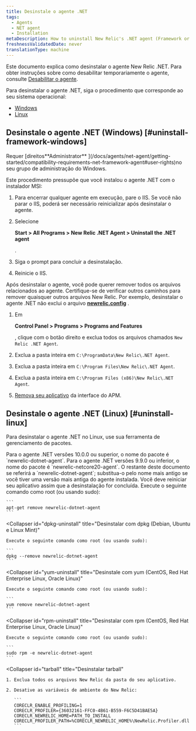 ```yaml
---
title: Desinstale o agente .NET
tags:
  - Agents
  - NET agent
  - Installation
metaDescription: How to uninstall New Relic's .NET agent (Framework or Core).
freshnessValidatedDate: never
translationType: machine
---
```


Este documento explica como desinstalar o agente New Relic .NET. Para obter instruções sobre como desabilitar temporariamente o agente, consulte [Desabilitar o agente](/docs/agents/manage-apm-agents/installation/disable-apm-agent#net).

Para desinstalar o agente .NET, siga o procedimento que corresponde ao seu sistema operacional:

* [Windows](#uninstall-framework-windows)
* [Linux](#uninstall-linux)

## Desinstale o agente .NET (Windows) [#uninstall-framework-windows]

<Callout variant="tip">
  Requer [direitos<DoNotTranslate>**Administrator**</DoNotTranslate> ](/docs/agents/net-agent/getting-started/compatibility-requirements-net-framework-agent#user-rights)no seu grupo de administração do Windows.
</Callout>

Este procedimento pressupõe que você instalou o agente .NET com o instalador MSI:

1. Para encerrar qualquer agente em execução, pare o IIS. Se você não parar o IIS, poderá ser necessário reinicializar após desinstalar o agente.

2. Selecione

   <DoNotTranslate>**Start > All Programs > New Relic .NET Agent > Uninstall the .NET agent**</DoNotTranslate>

   .

3. Siga o prompt para concluir a desinstalação.

4. Reinicie o IIS.

Após desinstalar o agente, você pode querer remover todos os arquivos relacionados ao agente. Certifique-se de verificar outros caminhos para remover quaisquer outros arquivos New Relic. Por exemplo, desinstalar o agente .NET não exclui o arquivo <DoNotTranslate>**[newrelic.config](/docs/agents/net-agent/installation-configuration/net-agent-configuration#config-options-precedence)**</DoNotTranslate> .

1. Em

   <DoNotTranslate>**Control Panel > Programs > Programs and Features**</DoNotTranslate>

   , clique com o botão direito e exclua todos os arquivos chamados `New Relic .NET Agent`.

2. Exclua a pasta inteira em `C:\ProgramData\New Relic\.NET Agent`.

3. Exclua a pasta inteira em `C:\Program Files\New Relic\.NET Agent`.

4. Exclua a pasta inteira em `C:\Program Files (x86)\New Relic\.NET Agent`.

5. [Remova seu aplicativo](/docs/apm/new-relic-apm/maintenance/remove-applications-from-new-relic-ui) da interface do APM.

## Desinstale o agente .NET (Linux) [#uninstall-linux]

Para desinstalar o agente .NET no Linux, use sua ferramenta de gerenciamento de pacotes.

<Callout variant="important">
  Para o agente .NET versões 10.0.0 ou superior, o nome do pacote é `newrelic-dotnet-agent`. Para o agente .NET versões 9.9.0 ou inferior, o nome do pacote é `newrelic-netcore20-agent`. O restante deste documento se referirá a `newrelic-dotnet-agent`; substitua-o pelo nome mais antigo se você tiver uma versão mais antiga do agente instalada.
</Callout>

<Callout variant="important">
  Você deve reiniciar seu aplicativo assim que a desinstalação for concluída.
</Callout>

<CollapserGroup>
  <Collapser
    id="apt-uninstall"
    title="Desinstale com apt (Debian, Ubuntu e Linux Mint)"
  >
    Execute o seguinte comando como root (ou usando sudo):

    ```
    apt-get remove newrelic-dotnet-agent
    ```
  </Collapser>

  <Collapser
    id="dpkg-uninstall"
    title="Desinstalar com dpkg (Debian, Ubuntu e Linux Mint)"
  >
    Execute o seguinte comando como root (ou usando sudo):

    ```
    dpkg --remove newrelic-dotnet-agent
    ```
  </Collapser>

  <Collapser
    id="yum-uninstall"
    title="Desinstale com yum (CentOS, Red Hat Enterprise Linux, Oracle Linux)"
  >
    Execute o seguinte comando como root (ou usando sudo):

    ```
    yum remove newrelic-dotnet-agent
    ```
  </Collapser>

  <Collapser
    id="rpm-uninstall"
    title="Desinstalar com rpm (CentOS, Red Hat Enterprise Linux, Oracle Linux)"
  >
    Execute o seguinte comando como root (ou usando sudo):

    ```
    sudo rpm -e newrelic-dotnet-agent
    ```
  </Collapser>

  <Collapser
    id="tarball"
    title="Desinstalar tarball"
  >
    1. Exclua todos os arquivos New Relic da pasta do seu aplicativo.

    2. Desative as variáveis de ambiente do New Relic:

       ```
       CORECLR_ENABLE_PROFILING=1
       CORECLR_PROFILER={36032161-FFC0-4B61-B559-F6C5D41BAE5A}
       CORECLR_NEWRELIC_HOME=PATH_TO_INSTALL
       CORECLR_PROFILER_PATH=%CORECLR_NEWRELIC_HOME%\NewRelic.Profiler.dll
       ```
  </Collapser>
</CollapserGroup>